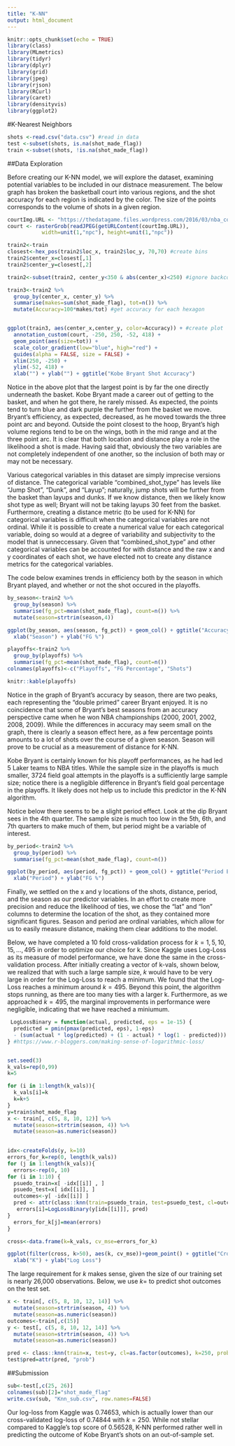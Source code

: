 ```yaml
---
title: "K-NN"
output: html_document
---
```


```r
knitr::opts_chunk$set(echo = TRUE)
library(class)
library(MLmetrics)
library(tidyr)
library(dplyr)
library(grid)
library(jpeg)
library(rjson)
library(RCurl)
library(caret)
library(densityvis)
library(ggplot2)
```

#K-Nearest Neighbors


```r
shots <-read.csv("data.csv") #read in data
test <-subset(shots, is.na(shot_made_flag))
train <-subset(shots, !is.na(shot_made_flag))
```

##Data Exploration

Before creating our K-NN model, we will explore the dataset, examining potential variables to be included in our distnace measurement. The below graph has broken the basketball court into various regions, and the shot accuracy for each region is indicated by the color. The size of the points corresponds to the volume of shots in a given region.



```r
courtImg.URL <- "https://thedatagame.files.wordpress.com/2016/03/nba_court.jpg"
court <- rasterGrob(readJPEG(getURLContent(courtImg.URL)),
           width=unit(1,"npc"), height=unit(1,"npc"))

train2<-train
closest<-hex_pos(train2$loc_x, train2$loc_y, 70,70) #create bins
train2$center_x=closest[,1] 
train2$center_y=closest[,2]

train2<-subset(train2, center_y<350 & abs(center_x)<250) #ignore backcourt shots. they are outliers

train3<-train2 %>%
  group_by(center_x, center_y) %>%
  summarise(makes=sum(shot_made_flag), tot=n()) %>%
  mutate(Accuracy=100*makes/tot) #get accuracy for each hexagon


ggplot(train3, aes(center_x,center_y, color=Accuracy)) + #create plot
  annotation_custom(court, -250, 250, -52, 418) +
  geom_point(aes(size=tot)) + 
  scale_color_gradient(low="blue", high="red") + 
  guides(alpha = FALSE, size = FALSE) +
  xlim(250, -250) +
  ylim(-52, 418) +
  xlab("") + ylab("") + ggtitle("Kobe Bryant Shot Accuracy")
```



Notice in the above plot that the largest point is by far the one directly underneath the basket. Kobe Bryant made a career out of getting to the basket, and when he got there, he rarely missed. As expected, the points tend to turn blue and dark purple the further from the basket we move. Bryant's efficiency, as expected, decreased, as he moved towards the three point arc and beyond. Outside the point closest to the hoop, Bryant's high volume regions tend to be on the wings, both in the mid range and at the three point arc. It is clear that both location and distance play a role in the likelihood a shot is made. Having said that, obviously the two variables are not completely independent of one another, so the inclusion of both may or may not be necessary.


Various categorical variables in this dataset are simply imprecise versions of distance. The categorical variable "combined_shot_type" has levels like "Jump Shot", "Dunk", and "Layup"; naturally, jump shots will be further from the basket than layups and dunks. If we know distance, then we likely know shot type as well; Bryant will not be taking layups 30 feet from the basket. Furthermore, creating a distance metric (to be used for K-NN) for categorical variables is difficult when the categorical variables are not ordinal. While it is possible to create a numerical value for each categorical variable, doing so would at a degree of variability and subjectivity to the model that is unneccessary. Given that "combined_shot_type" and other categorical variables can be accounted for with distance and the raw x and y coordinates of each shot, we have elected not to create any distance metrics for the categorical variables. 

The code below examines trends in efficiency both by the season in which Bryant played, and whether or not the shot occured in the playoffs.

```r
by_season<-train2 %>%
  group_by(season) %>%
  summarise(fg_pct=mean(shot_made_flag), count=n()) %>%
  mutate(season=strtrim(season,4))

ggplot(by_season, aes(season, fg_pct)) + geom_col() + ggtitle("Accuracy by Season") +
  xlab("Season") + ylab("FG %")

playoffs<-train2 %>%
  group_by(playoffs) %>%
  summarise(fg_pct=mean(shot_made_flag), count=n())
colnames(playoffs)<-c("Playoffs", "FG Percentage", "Shots")

knitr::kable(playoffs)
```

Notice in the graph of Bryant's accuracy by season, there are two peaks, each representing the "double primed" career Bryant enjoyed. It is no coincidence that some of Bryant's best seasons from an accuracy perspective came when he won NBA championships (2000, 2001, 2002, 2008, 2009). While the differences in accuracy may seem small on the graph, there is clearly a season effect here, as a few percentage points amounts to a lot of shots over the course of a given season. Season will prove to be crucial as a measurement of distance for K-NN.

Kobe Bryant is certainly known for his playoff performances, as he had led 5 Laker teams to NBA titles. While the sample size in the playoffs is much smaller, 3724 field goal attempts in the playoffs is a sufficiently large sample size; notice there is a negligible difference in Bryant's field goal percentage in the playoffs. It likely does not help us to include this predictor in the K-NN algorithm.

Notice below there seems to be a slight period effect. Look at the dip Bryant sees in the 4th quarter. The sample size is much too low in the 5th, 6th, and 7th quarters to make much of them, but period might be a variable of interest.

```r
by_period<-train2 %>%
  group_by(period) %>%
  summarise(fg_pct=mean(shot_made_flag), count=n())

ggplot(by_period, aes(period, fg_pct)) + geom_col() + ggtitle("Period Effect?") +
  xlab("Period") + ylab("FG %")
```


Finally, we settled on the x and y locations of the shots, distance, period, and the season as our predictor variables. In an effort to create more precision and reduce the likelihood of ties, we chose the "lat" and "lon" columns to determine the location of the shot, as they contained more significant figures. Season and period are ordinal variables, which allow for us to easily measure distance, making them clear additions to the model.


Below, we have completed a 10 fold cross-validation process for $k=1,5, 10, 15, ..., 495$ in order to optimize our choice for k. Since Kaggle uses Log-Loss as its measure of model performance, we have done the same in the cross-validation process. After initially creating a vector of k-vals, shown below, we realized that with such a large sample size, $k$ would have to be very large in order for the Log-Loss to reach a minimum. We found that the Log-Loss reaches a minimum around $k=495$. Beyond this point, the algorithm stops running, as there are too many ties with a larger k. Furthermore, as we approached $k=495$, the marginal improvements in performance were negligible, indicating that we have reached a miniumum. 


```r

 LogLossBinary = function(actual, predicted, eps = 1e-15) {
  predicted = pmin(pmax(predicted, eps), 1-eps)
  - (sum(actual * log(predicted) + (1 - actual) * log(1 - predicted))) / length(actual)
} #https://www.r-bloggers.com/making-sense-of-logarithmic-loss/


set.seed(3)
k_vals=rep(0,99)
k=5

for (i in 1:length(k_vals)){
  k_vals[i]=k
  k=k+5
}
y=train$shot_made_flag
x <- train[, c(5, 8, 10, 12)] %>%
  mutate(season=strtrim(season, 4)) %>%
  mutate(season=as.numeric(season))

  
idx<-createFolds(y, k=10)
errors_for_k=rep(0, length(k_vals))
for (j in 1:length(k_vals)){
  errors<-rep(0, 10)
for (i in 1:10) {
  psuedo_train=x[ -idx[[i]] , ]
  psuedo_test=x[ idx[[i]], ]
  outcomes<-y[ -idx[[i]] ]
  pred <- attr(class::knn(train=psuedo_train, test=psuedo_test, cl=outcomes, k=k_vals[j], prob=TRUE), "prob")
   errors[i]=LogLossBinary(y[idx[[i]]], pred)
}
  errors_for_k[j]=mean(errors)
}

cross<-data.frame(k=k_vals, cv_mse=errors_for_k)

ggplot(filter(cross, k>50), aes(k, cv_mse))+geom_point() + ggtitle("Cross Validated Log Loss") +
  xlab("K") + ylab("Log Loss")


```


The large requirement for $k$ makes sense, given the size of our training set is nearly 26,000 observations. Below, we use $k=$ to predict shot outcomes on the test set.

```r
x <- train[, c(5, 8, 10, 12, 14)] %>%
  mutate(season=strtrim(season, 4)) %>%
  mutate(season=as.numeric(season))
outcomes<-train[,c(15)]
y <- test[, c(5, 8, 10, 12, 14)] %>%
  mutate(season=strtrim(season, 4)) %>%
  mutate(season=as.numeric(season))

pred <- class::knn(train=x, test=y, cl=as.factor(outcomes), k=250, prob=TRUE)
test$pred=attr(pred, "prob")
```

##Submission

```r
sub<-test[,c(25, 26)]
colnames(sub)[2]="shot_made_flag"
write.csv(sub, "Knn_sub.csv", row.names=FALSE)
```


Our log-loss from Kaggle was 0.74653, which is actually lower than our cross-validated log-loss of 0.74844 with $k=250$. While not stellar compared to Kaggle's top score of 0.56528, K-NN performed rather well in predicting the outcome of Kobe Bryant's shots on an out-of-sample set.